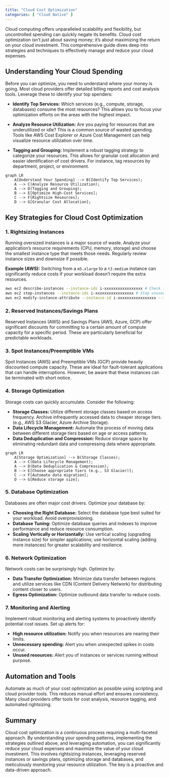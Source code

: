 ```yaml
---
title: "Cloud Cost Optimization"
categories: [ "Cloud Native" ]
---
```



Cloud computing offers unparalleled scalability and flexibility, but uncontrolled spending can quickly negate its benefits.  Cloud cost optimization isn't just about saving money; it's about maximizing the return on your cloud investment. This comprehensive guide dives deep into strategies and techniques to effectively manage and reduce your cloud expenses.

## Understanding Your Cloud Spending

Before you can optimize, you need to understand where your money is going.  Most cloud providers offer detailed billing reports and cost analysis tools.  Leverage these to identify your top spenders:

* **Identify Top Services:** Which services (e.g., compute, storage, databases) consume the most resources?  This allows you to focus your optimization efforts on the areas with the highest impact.

* **Analyze Resource Utilization:** Are you paying for resources that are underutilized or idle?  This is a common source of wasted spending. Tools like AWS Cost Explorer or Azure Cost Management can help visualize resource utilization over time.

* **Tagging and Grouping:** Implement a robust tagging strategy to categorize your resources. This allows for granular cost allocation and easier identification of cost drivers.  For instance, tag resources by department, project, or environment.


```mermaid
graph LR
    A[Understand Your Spending] --> B(Identify Top Services);
    A --> C(Analyze Resource Utilization);
    A --> D(Tagging and Grouping);
    B --> E[Optimize High-Cost Services];
    C --> F[Rightsize Resources];
    D --> G[Granular Cost Allocation];
```

## Key Strategies for Cloud Cost Optimization

### 1. Rightsizing Instances

Running oversized instances is a major source of waste.  Analyze your application's resource requirements (CPU, memory, storage) and choose the smallest instance type that meets those needs. Regularly review instance sizes and downsize if possible.

**Example (AWS):**  Switching from a `m5.xlarge` to a `t3.medium` instance can significantly reduce costs if your workload doesn't require the extra resources.

```bash
aws ec2 describe-instances --instance-ids i-xxxxxxxxxxxxxxxxx # Check instance type
aws ec2 stop-instances --instance-ids i-xxxxxxxxxxxxxxxxx # Stop unused instances
aws ec2 modify-instance-attribute --instance-id i-xxxxxxxxxxxxxxxxx --instance-type t3.medium # Change instance type
```

### 2. Reserved Instances/Savings Plans

Reserved Instances (AWS) and Savings Plans (AWS, Azure, GCP) offer significant discounts for committing to a certain amount of compute capacity for a specific period.  These are particularly beneficial for predictable workloads.


### 3. Spot Instances/Preemptible VMs

Spot Instances (AWS) and Preemptible VMs (GCP) provide heavily discounted compute capacity.  These are ideal for fault-tolerant applications that can handle interruptions.  However, be aware that these instances can be terminated with short notice.

### 4. Storage Optimization

Storage costs can quickly accumulate.  Consider the following:

* **Storage Classes:** Utilize different storage classes based on access frequency.  Archive infrequently accessed data to cheaper storage tiers. (e.g., AWS S3 Glacier, Azure Archive Storage).
* **Data Lifecycle Management:** Automate the process of moving data between different storage tiers based on age or access patterns.
* **Data Deduplication and Compression:** Reduce storage space by eliminating redundant data and compressing data where appropriate.

```mermaid
graph LR
    A[Storage Optimization] --> B(Storage Classes);
    A --> C(Data Lifecycle Management);
    A --> D(Data Deduplication & Compression);
    B --> E[Choose appropriate tiers (e.g., S3 Glacier)];
    C --> F[Automate data migration];
    D --> G[Reduce storage size];

```

### 5. Database Optimization

Databases are often major cost drivers. Optimize your database by:

* **Choosing the Right Database:** Select the database type best suited for your workload. Avoid overprovisioning.
* **Database Tuning:** Optimize database queries and indexes to improve performance and reduce resource consumption.
* **Scaling Vertically or Horizontally:** Use vertical scaling (upgrading instance size) for simpler applications; use horizontal scaling (adding more instances) for greater scalability and resilience.


### 6. Network Optimization

Network costs can be surprisingly high.  Optimize by:

* **Data Transfer Optimization:** Minimize data transfer between regions and utilize services like CDN (Content Delivery Network) for distributing content closer to users.
* **Egress Optimization:** Optimize outbound data transfer to reduce costs.


### 7. Monitoring and Alerting

Implement robust monitoring and alerting systems to proactively identify potential cost issues.  Set up alerts for:

* **High resource utilization:**  Notify you when resources are nearing their limits.
* **Unnecessary spending:**  Alert you when unexpected spikes in costs occur.
* **Unused resources:** Alert you of instances or services running without purpose.


## Automation and Tools

Automate as much of your cost optimization as possible using scripting and cloud provider tools.  This reduces manual effort and ensures consistency.  Many cloud providers offer tools for cost analysis, resource tagging, and automated rightsizing.


## Summary

Cloud cost optimization is a continuous process requiring a multi-faceted approach.  By understanding your spending patterns, implementing the strategies outlined above, and leveraging automation, you can significantly reduce your cloud expenses and maximize the value of your cloud investment.  This involves rightsizing instances, leveraging reserved instances or savings plans, optimizing storage and databases, and meticulously monitoring your resource utilization.  The key is a proactive and data-driven approach.

